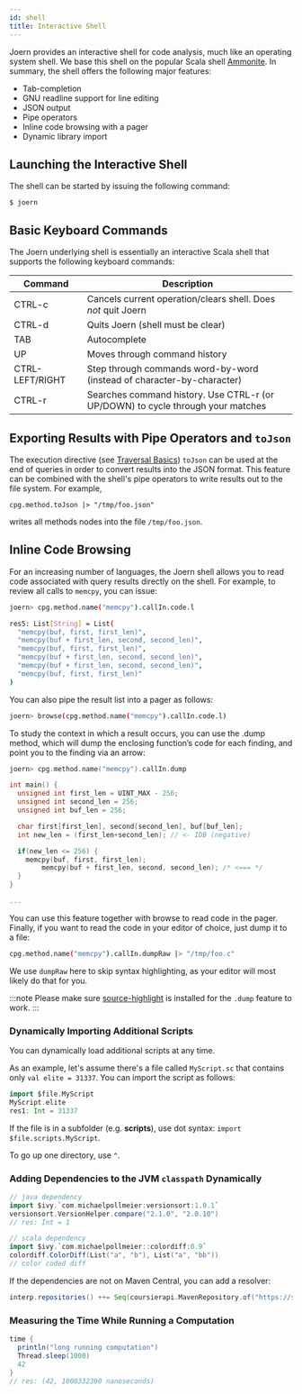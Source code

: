 ```yaml
---
id: shell
title: Interactive Shell
---
```


Joern provides an interactive shell for code analysis, much like an
operating system shell. We base this shell on the popular Scala shell
[Ammonite](http://ammonite.io/#Features). In summary, the shell offers
the following major features:

* Tab-completion
* GNU readline support for line editing
* JSON output
* Pipe operators
* Inline code browsing with a pager
* Dynamic library import


## Launching the Interactive Shell

The shell can be started by issuing the following command:

```
$ joern
```

## Basic Keyboard Commands

The Joern underlying shell is essentially an interactive Scala shell that supports the following keyboard commands:

| **Command** | **Description** |
| - | - |
| CTRL-c | Cancels current operation/clears shell. Does *not* quit Joern |
| CTRL-d | Quits Joern (shell must be clear) |
| TAB | Autocomplete |
| UP | Moves through command history |
| CTRL-LEFT/RIGHT | Step through commands word-by-word (instead of character-by-character) |
| CTRL-r | Searches command history. Use CTRL-r (or UP/DOWN) to cycle through your matches |

## Exporting Results with Pipe Operators and `toJson`

The execution directive (see [Traversal
Basics](/joern/traversal-basics)) `toJson` can be used at the end of
queries in order to convert results into the JSON format. This feature can
be combined with the shell's pipe operators to write results out to
the file system. For example,

```
cpg.method.toJson |> "/tmp/foo.json"
```

writes all methods nodes into the file `/tmp/foo.json`.


## Inline Code Browsing

For an increasing number of languages, the Joern shell allows you to
read code associated with query results directly on the shell. For
example, to review all calls to `memcpy`, you can issue:

```bash
joern> cpg.method.name("memcpy").callIn.code.l

res5: List[String] = List(
  "memcpy(buf, first, first_len)",
  "memcpy(buf + first_len, second, second_len)",
  "memcpy(buf, first, first_len)",
  "memcpy(buf + first_len, second, second_len)",
  "memcpy(buf + first_len, second, second_len)",
  "memcpy(buf, first, first_len)"
)
```

You can also pipe the result list into a pager as follows:

```bash
joern> browse(cpg.method.name("memcpy").callIn.code.l)
```


To study the context in which a result occurs, you can use the .dump
method, which will dump the enclosing function’s code for each
finding, and point you to the finding via an arrow:

```c
joern> cpg.method.name("memcpy").callIn.dump

int main() {
  unsigned int first_len = UINT_MAX - 256;
  unsigned int second_len = 256;
  unsigned int buf_len = 256;

  char first[first_len], second[second_len], buf[buf_len];
  int new_len = (first_len+second_len); // <- IDB (negative)

  if(new_len <= 256) {
	memcpy(buf, first, first_len);
        memcpy(buf + first_len, second, second_len); /* <=== */
  }
}

...
```
You can use this feature together with browse to read code in the
pager. Finally, if you want to read the code in your editor of choice,
just dump it to a file:

```bash
cpg.method.name("memcpy").callIn.dumpRaw |> "/tmp/foo.c"
```

We use `dumpRaw` here to skip syntax highlighting, as your editor will
most likely do that for you.

:::note
Please make sure
[source-highlight](https://www.gnu.org/software/src-highlite/) is
installed for the `.dump` feature to work.
:::

### Dynamically Importing Additional Scripts

You can dynamically load additional scripts at any time.

As an example, let's assume there's a file called `MyScript.sc` that contains only `val elite = 31337`. You can import the script as follows:

```scala
import $file.MyScript
MyScript.elite
res1: Int = 31337
```

If the file is in a subfolder (e.g. **scripts**), use dot syntax: `import $file.scripts.MyScript`.

To go up one directory, use `^`.

### Adding Dependencies to the JVM `classpath` Dynamically

```scala
// java dependency
import $ivy.`com.michaelpollmeier:versionsort:1.0.1`
versionsort.VersionHelper.compare("2.1.0", "2.0.10")
// res: Int = 1

// scala dependency
import $ivy.`com.michaelpollmeier::colordiff:0.9`
colordiff.ColorDiff(List("a", "b"), List("a", "bb"))
// color coded diff
```

If the dependencies are not on Maven Central, you can add a resolver:

```scala
interp.repositories() ++= Seq(coursierapi.MavenRepository.of("https://shiftleft.jfrog.io/shiftleft/libs-snapshot-local"))
```

### Measuring the Time While Running a Computation

```scala
time { 
  println("long running computation")
  Thread.sleep(1000)
  42
}
// res: (42, 1000332390 nanoseconds)
```
